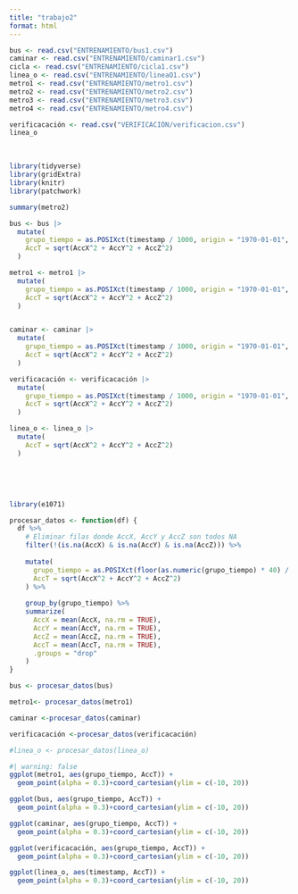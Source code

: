 ```yaml
---
title: "trabajo2"
format: html
---
```


```r
bus <- read.csv("ENTRENAMIENTO/bus1.csv")
caminar <- read.csv("ENTRENAMIENTO/caminar1.csv")
cicla <- read.csv("ENTRENAMIENTO/cicla1.csv")
linea_o <- read.csv("ENTRENAMIENTO/lineaO1.csv")
metro1 <- read.csv("ENTRENAMIENTO/metro1.csv")
metro2 <- read.csv("ENTRENAMIENTO/metro2.csv")
metro3 <- read.csv("ENTRENAMIENTO/metro3.csv")
metro4 <- read.csv("ENTRENAMIENTO/metro4.csv")

```

```r
verificacación <- read.csv("VERIFICACIÓN/verificacion.csv")
linea_o
```

 

```r
library(tidyverse)
library(gridExtra)
library(knitr)
library(patchwork)
```

```r
summary(metro2)
```

```r
bus <- bus |>
  mutate(
    grupo_tiempo = as.POSIXct(timestamp / 1000, origin = "1970-01-01", tz = "UTC"),
    AccT = sqrt(AccX^2 + AccY^2 + AccZ^2)
  )

metro1 <- metro1 |>
  mutate(
    grupo_tiempo = as.POSIXct(timestamp / 1000, origin = "1970-01-01", tz = "UTC"),
    AccT = sqrt(AccX^2 + AccY^2 + AccZ^2)
  )


caminar <- caminar |>
  mutate(
    grupo_tiempo = as.POSIXct(timestamp / 1000, origin = "1970-01-01", tz = "UTC"),
    AccT = sqrt(AccX^2 + AccY^2 + AccZ^2)
  )

verificacación <- verificacación |>
  mutate(
    grupo_tiempo = as.POSIXct(timestamp / 1000, origin = "1970-01-01", tz = "UTC"),
    AccT = sqrt(AccX^2 + AccY^2 + AccZ^2)
  )

linea_o <- linea_o |>
  mutate(
    AccT = sqrt(AccX^2 + AccY^2 + AccZ^2)
  )

```

\

\

```r
library(e1071)
```

```r
procesar_datos <- function(df) {
  df %>%
    # Eliminar filas donde AccX, AccY y AccZ son todos NA
    filter(!(is.na(AccX) & is.na(AccY) & is.na(AccZ))) %>%
    
    mutate(
      grupo_tiempo = as.POSIXct(floor(as.numeric(grupo_tiempo) * 40) / 40, origin = "1970-01-01"),
      AccT = sqrt(AccX^2 + AccY^2 + AccZ^2)
    ) %>%
    
    group_by(grupo_tiempo) %>%
    summarize(
      AccX = mean(AccX, na.rm = TRUE),
      AccY = mean(AccY, na.rm = TRUE),
      AccZ = mean(AccZ, na.rm = TRUE),
      AccT = mean(AccT, na.rm = TRUE),
      .groups = "drop"
    )
}
```

```r
bus <- procesar_datos(bus)

metro1<- procesar_datos(metro1)

caminar <-procesar_datos(caminar)

verificacación <-procesar_datos(verificacación)

#linea_o <- procesar_datos(linea_o)
```

```r
#| warning: false
ggplot(metro1, aes(grupo_tiempo, AccT)) +
  geom_point(alpha = 0.3)+coord_cartesian(ylim = c(-10, 20))
```

```r
ggplot(bus, aes(grupo_tiempo, AccT)) +
  geom_point(alpha = 0.3)+coord_cartesian(ylim = c(-10, 20))
```

```r
ggplot(caminar, aes(grupo_tiempo, AccT)) +
  geom_point(alpha = 0.3)+coord_cartesian(ylim = c(-10, 20))
```

```r
ggplot(verificacación, aes(grupo_tiempo, AccT)) +
  geom_point(alpha = 0.3)+coord_cartesian(ylim = c(-10, 20))
```

```r
ggplot(linea_o, aes(timestamp, AccT)) +
  geom_point(alpha = 0.3)+coord_cartesian(ylim = c(-10, 20))
```

